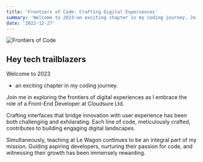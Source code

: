 ```yaml
---
title: 'Frontiers of Code: Crafting Digital Experiences'
summary: 'Welcome to 2023—an exciting chapter in my coding journey. Join me in exploring the frontiers of digital experiences as I embrace the role of a Front-End Developer at Cloudsure Ltd.'
date: '2022-12-27'
---
```

![Frontiers of Code](https://images.unsplash.com/photo-1573164574230-db1d5e960238?q=80&w=2069&auto=format&fit=crop&ixlib=rb-4.0.3&ixid=M3wxMjA3fDB8MHxwaG90by1wYWdlfHx8fGVufDB8fHx8fA%3D%3D)
## Hey tech trailblazers   

Welcome to 2023
* an exciting chapter in my coding journey. 
 
Join me in exploring the frontiers of digital experiences as I embrace the role of a Front-End Developer at Cloudsure Ltd.

Crafting interfaces that bridge innovation with user experience has been both challenging and exhilarating. Each line of code, meticulously crafted, contributes to building engaging digital landscapes.

Simultaneously, teaching at Le Wagon continues to be an integral part of my mission. Guiding aspiring developers, nurturing their passion for code, and witnessing their growth has been immensely rewarding.
